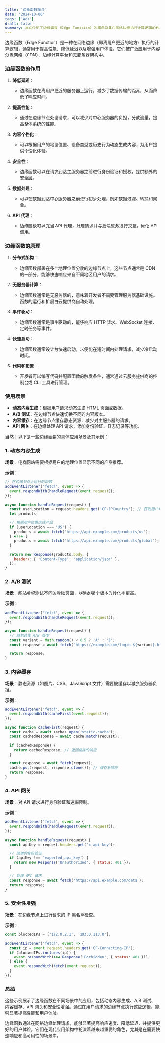 ```yaml
---
title: '边缘函数简介'
date: '2024-10-06'
tags: ['Web']
draft: false
summary: 本文介绍了边缘函数（Edge Function）的概念及其在网络边缘执行计算逻辑的作用，包括降低延迟、提高性能、内容个性化、增强安全性和数据处理等。边缘函数采用分布式架构和无服务器计算模式，支持事件驱动和快速启动。文章还展示了其在动态内容生成、A/B 测试、内容缓存、API 网关和安全性增强等场景中的具体应用示例。
---
```


边缘函数（Edge Function）是一种在网络边缘（即离用户更近的地方）执行的计算逻辑，通常用于提高性能、降低延迟以及增强用户体验。它们被广泛应用于内容分发网络（CDN）、边缘计算平台和无服务器架构中。

### 边缘函数的作用

1. **降低延迟**：
   - 边缘函数在离用户更近的服务器上运行，减少了数据传输的距离，从而降低了响应时间。

2. **提高性能**：
   - 通过在边缘节点处理请求，可以减少对中心服务器的负担，分散流量，提高整体系统的性能。

3. **内容个性化**：
   - 可以根据用户的地理位置、设备类型或历史行为动态生成内容，为用户提供个性化体验。

4. **安全性**：
   - 边缘函数可以在请求到达主服务器之前进行身份验证和授权，提供额外的安全层。

5. **数据处理**：
   - 可以在数据到达中心服务器之前进行初步处理，例如数据过滤、转换和聚合。

6. **API 代理**：
   - 边缘函数可以充当 API 代理，处理请求并与后端服务进行交互，优化 API 调用。

### 边缘函数的原理

1. **分布式架构**：
   - 边缘函数部署在多个地理位置分散的边缘节点上。这些节点通常是 CDN 的一部分，能够快速响应来自不同地区用户的请求。

2. **无服务器计算**：
   - 边缘函数通常是无服务器的，意味着开发者不需要管理服务器基础设施。函数的运行和扩展由云提供商自动处理。

3. **事件驱动**：
   - 边缘函数通常是事件驱动的，能够响应 HTTP 请求、WebSocket 连接、定时任务等事件。

4. **快速启动**：
   - 边缘函数通常设计为快速启动，以便能在短时间内处理请求，减少冷启动时间。

5. **代码和配置**：
   - 开发者可以编写代码并配置函数的触发条件，通常通过云服务提供商的控制台或 CLI 工具进行管理。

### 使用场景

- **动态内容生成**：根据用户请求动态生成 HTML 页面或数据。
- **A/B 测试**：在边缘节点快速切换不同的内容版本。
- **内容缓存**：在边缘节点缓存静态资源，减少对主服务器的请求。
- **API 网关**：在边缘处理 API 请求，添加身份验证、日志记录等功能。

当然！以下是一些边缘函数的具体应用场景及其示例：

### 1. 动态内容生成

**场景**：电商网站需要根据用户的地理位置显示不同的产品推荐。

**示例**：
```javascript
// 在边缘节点上运行的函数
addEventListener('fetch', event => {
  event.respondWith(handleRequest(event.request));
});

async function handleRequest(request) {
  const userLocation = request.headers.get('CF-IPCountry'); // 获取用户地理位置
  let products;

  // 根据用户位置选择产品
  if (userLocation === 'US') {
    products = await fetch('https://api.example.com/products/us');
  } else {
    products = await fetch('https://api.example.com/products/global');
  }

  return new Response(products.body, {
    headers: { 'Content-Type': 'application/json' },
  });
}
```

### 2. A/B 测试

**场景**：网站希望测试不同的登陆页面，以确定哪个版本的转化率更高。

**示例**：
```javascript
addEventListener('fetch', event => {
  event.respondWith(handleRequest(event.request));
});

async function handleRequest(request) {
  // 随机选择 A/B 版本
  const variant = Math.random() < 0.5 ? 'A' : 'B';
  const response = await fetch(`https://example.com/login-${variant}.html`);
  
  return response;
}
```

### 3. 内容缓存

**场景**：静态资源（如图片、CSS、JavaScript 文件）需要被缓存以减少服务器负担。

**示例**：
```javascript
addEventListener('fetch', event => {
  event.respondWith(cacheFirst(event.request));
});

async function cacheFirst(request) {
  const cache = await caches.open('static-cache');
  const cachedResponse = await cache.match(request);

  if (cachedResponse) {
    return cachedResponse; // 返回缓存的响应
  }

  const response = await fetch(request);
  cache.put(request, response.clone()); // 缓存新响应
  return response;
}
```

### 4. API 网关

**场景**：对 API 请求进行身份验证和速率限制。

**示例**：
```javascript
addEventListener('fetch', event => {
  event.respondWith(handleRequest(event.request));
});

async function handleRequest(request) {
  const apiKey = request.headers.get('x-api-key');

  // 简单的身份验证
  if (apiKey !== 'expected_api_key') {
    return new Response('Unauthorized', { status: 401 });
  }

  // 处理 API 请求
  const response = await fetch('https://api.example.com/data');
  return response;
}
```

### 5. 安全性增强

**场景**：在边缘节点上进行请求的 IP 黑名单检查。

**示例**：
```javascript
const blockedIPs = ['192.0.2.1', '203.0.113.0'];

addEventListener('fetch', event => {
  const ip = event.request.headers.get('CF-Connecting-IP');
  if (blockedIPs.includes(ip)) {
    event.respondWith(new Response('Forbidden', { status: 403 }));
  } else {
    event.respondWith(fetch(event.request));
  }
});
```

### 总结
这些示例展示了边缘函数在不同场景中的应用，包括动态内容生成、A/B 测试、内容缓存、API 网关和安全性增强。通过在用户请求的边缘节点执行这些逻辑，能够显著提高性能和用户体验。

边缘函数通过在网络边缘处理请求，能够显著提高响应速度、降低延迟，并提供更好的用户体验。它们在现代应用架构中扮演着越来越重要的角色，尤其是在需要快速响应和高可用性的场景中。
